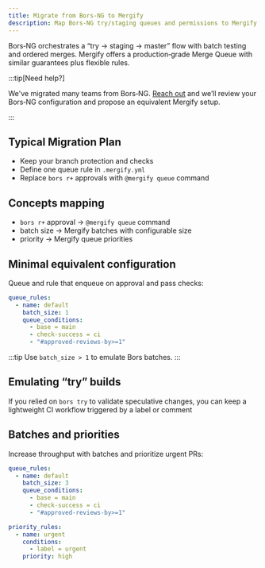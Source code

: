 ```yaml
---
title: Migrate from Bors‑NG to Mergify
description: Map Bors‑NG try/staging queues and permissions to Mergify rules and Merge Queue.
---
```


<IntegrationLogo src={borsLogo} alt="Bors logo"/>

Bors‑NG orchestrates a “try → staging → master” flow with batch testing and
ordered merges. Mergify offers a production‑grade Merge Queue with similar
guarantees plus flexible rules.

:::tip[Need help?]

We've migrated many teams from Bors‑NG. [Reach out](mailto:support@mergify.com)
and we’ll review your Bors‑NG configuration and propose an equivalent Mergify
setup.

:::

## Typical Migration Plan

- Keep your branch protection and checks
- Define one queue rule in `.mergify.yml`
- Replace `bors r+` approvals with `@mergify queue` command

## Concepts mapping

- `bors r+` approval → `@mergify queue` command
- batch size → Mergify batches with configurable size
- priority → Mergify queue priorities

## Minimal equivalent configuration

Queue and rule that enqueue on approval and pass checks:

```yaml title=.mergify.yml
queue_rules:
  - name: default
    batch_size: 1
    queue_conditions:
      - base = main
      - check-success = ci
      - "#approved-reviews-by>=1"
```

:::tip
Use `batch_size > 1` to emulate Bors batches.
:::

## Emulating “try” builds

If you relied on `bors try` to validate speculative changes, you can keep a
lightweight CI workflow triggered by a label or comment

## Batches and priorities

Increase throughput with batches and prioritize urgent PRs:

```yaml
queue_rules:
  - name: default
    batch_size: 3
    queue_conditions:
      - base = main
      - check-success = ci
      - "#approved-reviews-by>=1"

priority_rules:
  - name: urgent
    conditions:
      - label = urgent
    priority: high
```
